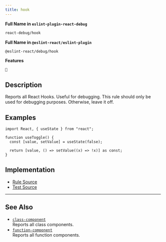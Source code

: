 ```yaml
---
title: hook
---
```


**Full Name in `eslint-plugin-react-debug`**

```sh copy
react-debug/hook
```

**Full Name in `@eslint-react/eslint-plugin`**

```sh copy
@eslint-react/debug/hook
```

**Features**

`🐞`

## Description

Reports all React Hooks. Useful for debugging. This rule should only be used for debugging purposes. Otherwise, leave it off.

## Examples

```tsx
import React, { useState } from "react";

function useToggle() {
  const [value, setValue] = useState(false);

  return [value, () => setValue((x) => !x)] as const;
}
```

## Implementation

- [Rule Source](https://github.com/Rel1cx/eslint-react/tree/main/packages/plugins/eslint-plugin-react-debug/src/rules/hook.ts)
- [Test Source](https://github.com/Rel1cx/eslint-react/tree/main/packages/plugins/eslint-plugin-react-debug/src/rules/hook.spec.ts)

---

## See Also

- [`class-component`](./debug-class-component)\
  Reports all class components.
- [`function-component`](./debug-function-component)\
  Reports all function components.
